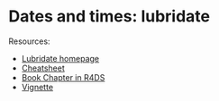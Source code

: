 # Dates and times: lubridate {#lubridate}

Resources:

- [Lubridate homepage](https://lubridate.tidyverse.org/)
- [Cheatsheet](https://rawgit.com/rstudio/cheatsheets/master/lubridate.pdf)
- [Book Chapter in R4DS](https://r4ds.had.co.nz/dates-and-times.html)
- [Vignette](https://cran.r-project.org/web/packages/lubridate/vignettes/lubridate.html)

